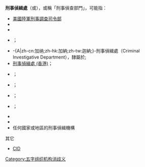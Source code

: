 '''刑事偵緝處'''（{{lang-en|Criminal Investigation Department}}或{{lang|en|Criminal Investigation Division}}），或稱「刑事偵查部門」，可能指：

*[[美國陸軍刑事調查司令部|美國陸軍刑事調查司令部]]
*{{le|美國海軍陸戰隊刑事調查處|United States Marine Corps Criminal Investigation Division}}
*{{le|英國刑事偵緝處|Criminal Investigation Department}}
* {{link-en|刑事偵緝處 (孟加拉)|Criminal Investigation Department (Bangladesh)}}；
* -{A|zh-cn:加纳;zh-hk:加納;zh-tw:迦納;}-刑事偵緝處（Criminal Investigative Department），隸屬於{{le|迦納警務組織|Ghana Police Service}};
* [[刑事偵緝處_(香港)|刑事偵緝處 (香港)]]；
* {{link-en|刑事偵緝處 (愛爾蘭)|Criminal Investigation Department (Ireland)}}；
* {{link-en|刑事偵緝處 (印度)|Crime Investigation Department (India)}}；
* {{link-en|刑事偵緝處 (肯雅)|Kenya Police Criminal Investigation Department}}；
* {{link-en|刑事偵緝處 (斯里蘭卡)|Criminal Investigation Department (Sri Lanka)}}；
* {{le|刑事偵緝處 (巴基斯坦)|Crime Investigation Department (Pakistan)}}
* {{le|刑事偵緝處 (新加坡)|Criminal Investigation Department (Singapore)}}
* 任何國家或地區的刑事偵緝機構

;其它
*[[CID|CID]]

{{disambig}}

[[Category:五字组织机构消歧义|Category:五字组织机构消歧义]]